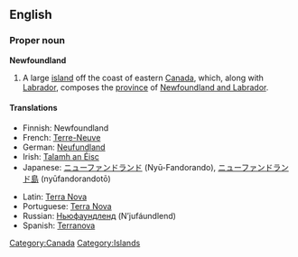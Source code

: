 ==English==
{{wikipedia}}
===Proper noun===
'''Newfoundland'''

#A large [[island]] off the coast of eastern [[Canada]], which, along with [[Labrador]], composes the [[province]] of [[Newfoundland and Labrador]].

====Translations====
{{top}}
*Finnish: Newfoundland
*French: [[Terre-Neuve]] {{f}}
*German: [[Neufundland]] {{n}}
*Irish: [[Talamh an Éisc]]
*Japanese: [[ニューファンドランド]] (Nyū-Fandorando), [[ニューファンドランド島]] (nyūfandorandotō)
{{mid}}
*Latin: [[Terra Nova]] {{f}}
*Portuguese: [[Terra Nova]] {{f}}
*Russian: [[Ньюфаундленд]] (N’jufáundlend) {{m}}
*Spanish: [[Terranova]] {{f}}
{{bottom}}

[[Category:Canada]]
[[Category:Islands]]